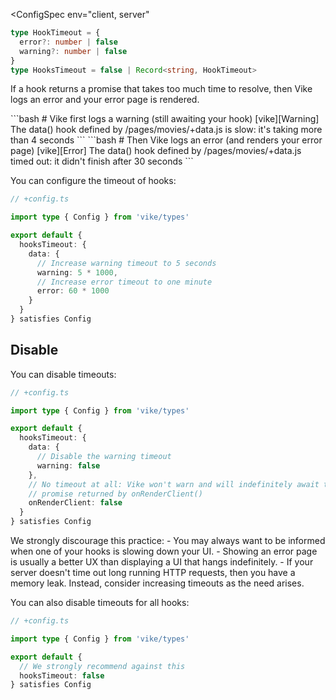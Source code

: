 
<ConfigSpec
  env="client, server"
>
```ts ts-only
type HookTimeout = {
  error?: number | false
  warning?: number | false
}
type HooksTimeout = false | Record<string, HookTimeout>
```
</ConfigSpec>

If a <Link href="/hooks">hook</Link> returns a promise that takes too much time to resolve, then Vike logs an error and your <Link href="/error-page">error page</Link> is rendered.

<CodeBlockTransformer lineBreak="white-space">
```bash
# Vike first logs a warning (still awaiting your hook)
[vike][Warning] The data() hook defined by /pages/movies/+data.js is slow: it's taking more than 4 seconds
```
</CodeBlockTransformer>

<CodeBlockTransformer lineBreak="white-space">
```bash
# Then Vike logs an error (and renders your error page)
[vike][Error] The data() hook defined by /pages/movies/+data.js timed out: it didn't finish after 30 seconds
```
</CodeBlockTransformer>

You can configure the timeout of hooks:

```ts
// +config.ts

import type { Config } from 'vike/types'

export default {
  hooksTimeout: {
    data: {
      // Increase warning timeout to 5 seconds
      warning: 5 * 1000,
      // Increase error timeout to one minute
      error: 60 * 1000
    }
  }
} satisfies Config
```

## Disable

You can disable timeouts:

```ts
// +config.ts

import type { Config } from 'vike/types'

export default {
  hooksTimeout: {
    data: {
      // Disable the warning timeout
      warning: false
    },
    // No timeout at all: Vike won't warn and will indefinitely await the
    // promise returned by onRenderClient()
    onRenderClient: false
  }
} satisfies Config
```

<Warning>
  We strongly discourage this practice:
   - You may always want to be informed when one of your hooks is slowing down your UI.
   - Showing an error page is usually a better UX than displaying a UI that hangs indefinitely.
   - If your server doesn't time out long running HTTP requests, then you have a memory leak.
  Instead, consider increasing timeouts as the need arises.
</Warning>

You can also disable timeouts for all hooks:

```ts
// +config.ts

import type { Config } from 'vike/types'

export default {
  // We strongly recommend against this
  hooksTimeout: false
} satisfies Config
```
